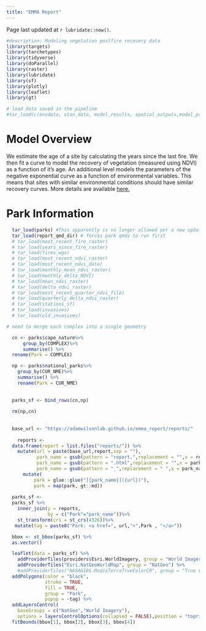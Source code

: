 ```yaml
---
title: "EMMA Report"
---
```


Page last updated at `r lubridate::now()`.

```r
#description: Modeling vegetation postfire recovery data
library(targets)
library(tarchetypes)
library(tidyverse) 
library(doParallel)
library(raster)
library(lubridate)
library(sf)
library(plotly)
library(leaflet)
library(gt)

# load data saved in the pipeline
#tar_load(c(envdata, stan_data, model_results, spatial_outputs,model_prediction)) 

```

# Model Overview

We estimate the age of a site by calculating the years since the last fire. We then fit a curve to model the recovery of vegetation (measured using NDVI) as a function of it's age. An additional level models the parameters of the negative exponential curve as a function of environmental variables. This means that sites with similar environmental conditions should have similar recovery curves. More details are available <a href=model_summary.html>here.</a>

# Park Information

```r

  tar_load(parks) #This apparently is no longer allowed per a new update of targets
  tar_load(report_qmd_dir) # forces park qmds to run first
  # tar_load(most_recent_fire_raster)
  # tar_load(years_since_fire_raster)
  # tar_load(fires_wgs)
  # tar_load(most_recent_ndvi_raster)
  # tar_load(most_recent_ndvi_date)
  # tar_load(monthly_mean_ndvi_raster)
  # tar_load(monthly_delta_NDVI)
  # tar_load(mean_ndvi_raster)
  # tar_load(delta_ndvi_raster)
  # tar_load(most_recent_quarter_ndvi_file)
  # tar_load(quarterly_delta_ndvi_raster)
  # tar_load(stations_sf)
  # tar_load(invasives)
  # tar_load(old_invasives)
```

```r

# need to merge each complex into a single geometry

  cn <- parks$cape_nature%>%
      group_by(COMPLEX)%>%
      summarise() %>%
  rename(Park = COMPLEX)

  np <- parks$national_parks%>%
    group_by(CUR_NME)%>%
    summarise() %>%
    rename(Park = CUR_NME)
  
  
  parks_sf <- bind_rows(cn,np)
  
  rm(np,cn)
  
  
  base_url <- "https://adamwilsonlab.github.io/emma_report/reports/"
  
    reports <- 
  data.frame(report = list.files("reports/")) %>%
    mutate(url = paste(base_url,report,sep = ""),
           park_name = gsub(pattern = "report.",replacement = "",x = report),
           park_name = gsub(pattern = ".html",replacement = "",x = park_name),
           park_name = gsub(pattern = "_",replacement = " ",x = park_name)) %>%
      mutate(
          park = glue::glue("[{park_name}]({url})"),
          park = map(park, gt::md))
  
  parks_sf <-
  parks_sf %>%
    inner_join(y = reports,
               by = c("Park"="park_name"))%>% 
    st_transform(crs = st_crs(4326))%>% 
   mutate(tag = paste0("Park: <a href=", url,">",Park , "</a>"))

  bbox <- st_bbox(parks_sf) %>%
  as.vector()


```

```r


  leaflet(data = parks_sf) %>%
    addProviderTiles(providers$Esri.WorldImagery, group = "World Imagery") %>%
    addProviderTiles("Esri.NatGeoWorldMap", group = "NatGeo") %>%
    #addProviderTiles("NASAGIBS.ModisTerraTrueColorCR", group = "True Colors") %>%
  addPolygons(color = "black",
              stroke = TRUE,
              fill = TRUE,
              group = "Park",
              popup = ~tag) %>%
  addLayersControl(
    baseGroups = c("NatGeo","World Imagery"),
    options = layersControlOptions(collapsed = FALSE),position = "topright") %>%
  fitBounds(bbox[1], bbox[2], bbox[3], bbox[4])

```
